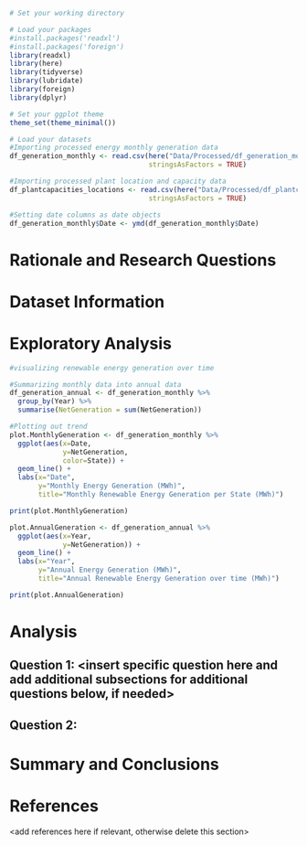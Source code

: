 \newpage
\tableofcontents 
\newpage
\listoftables 
\newpage
\listoffigures 
\newpage

```r
# Set your working directory

# Load your packages
#install.packages('readxl')
#install.packages('foreign')
library(readxl)
library(here)
library(tidyverse)
library(lubridate)
library(foreign)
library(dplyr)

# Set your ggplot theme
theme_set(theme_minimal())

# Load your datasets
#Importing processed energy monthly generation data
df_generation_monthly <- read.csv(here("Data/Processed/df_generation_monthly.csv"),
                                  stringsAsFactors = TRUE)

#Importing processed plant location and capacity data
df_plantcapacities_locations <- read.csv(here("Data/Processed/df_plantcapacities_locations.csv"),
                                  stringsAsFactors = TRUE)

#Setting date columns as date objects
df_generation_monthly$Date <- ymd(df_generation_monthly$Date)

```


# Rationale and Research Questions



\newpage

# Dataset Information



\newpage

# Exploratory Analysis 
```r
#visualizing renewable energy generation over time

#Summarizing monthly data into annual data
df_generation_annual <- df_generation_monthly %>% 
  group_by(Year) %>% 
  summarise(NetGeneration = sum(NetGeneration))

#Plotting out trend
plot.MonthlyGeneration <- df_generation_monthly %>% 
  ggplot(aes(x=Date,
             y=NetGeneration,
             color=State)) +
  geom_line() +
  labs(x="Date",
       y="Monthly Energy Generation (MWh)",
       title="Monthly Renewable Energy Generation per State (MWh)")

print(plot.MonthlyGeneration)

plot.AnnualGeneration <- df_generation_annual %>% 
  ggplot(aes(x=Year,
             y=NetGeneration)) +
  geom_line() +
  labs(x="Year",
       y="Annual Energy Generation (MWh)",
       title="Annual Renewable Energy Generation over time (MWh)")

print(plot.AnnualGeneration)
```



\newpage

# Analysis



## Question 1: <insert specific question here and add additional subsections for additional questions below, if needed>

## Question 2: 




\newpage

# Summary and Conclusions


\newpage

# References
<add references here if relevant, otherwise delete this section> 
